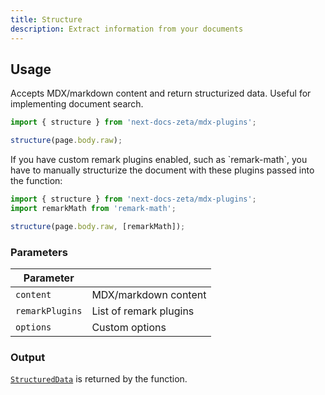 ```yaml
---
title: Structure
description: Extract information from your documents
---
```


## Usage

Accepts MDX/markdown content and return structurized data. Useful for
implementing document search.

```ts
import { structure } from 'next-docs-zeta/mdx-plugins';

structure(page.body.raw);
```

<Callout title="Tip" className="mt-4">
If you have custom remark plugins enabled, such as
`remark-math`, you have to manually structurize the document with these
plugins passed into the function:

```ts
import { structure } from 'next-docs-zeta/mdx-plugins';
import remarkMath from 'remark-math';

structure(page.body.raw, [remarkMath]);
```

</Callout>

### Parameters

| Parameter       |                        |
| --------------- | ---------------------- |
| `content`       | MDX/markdown content   |
| `remarkPlugins` | List of remark plugins |
| `options`       | Custom options         |

### Output

[`StructuredData`](/docs/headless/mdx/structure#output) is returned by the
function.
